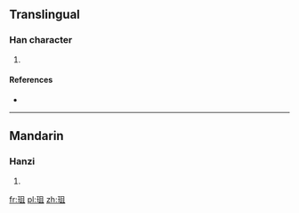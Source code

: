 ==Translingual==

===Han character===
{{Han char|rn=96|rad=玉|as=05|sn=9|four=17110|canj=MGBM}}

# {{defn|Han|sort=玉05}}

====References====
* {{Han ref|kx=0729.200|dkj=20914|dj=1141.100|hdz=21106.060|uh=73C7|ud=29639|bh=CFD1|bd=53201}}

----

==Mandarin==

===Hanzi===
{{cmn-hanzi|pin=[[zǔ]] ([[zu3]])|wg=tsu<sup>3</sup>}}

# {{defn|lang=cmn|sort=玉05}}

[[fr:珇]]
[[pl:珇]]
[[zh:珇]]